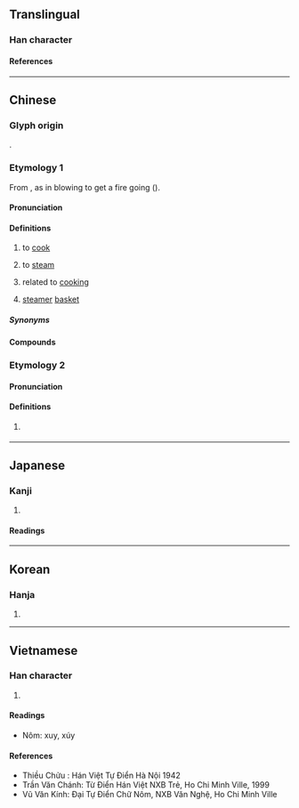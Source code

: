 {{character info/new}}
==Translingual==

===Han character===
{{Han char|rn=86|rad=火|as=04|sn=8|four=97882|canj=FNO|ids=⿰火欠}}

====References====
{{Han ref|kx=0667.070|dkj=18904|dj=1076.160|hdz=32192.140|uh=708A}}

----

==Chinese==
{{zh-forms}}

===Glyph origin===
{{Han etym}}
{{Han compound|火|吹|ls=psc|c1=s|c2=p|abb2=1|t1=fire}}.

===Etymology 1===
From {{och-l|吹|to blow}}, as in blowing to get a fire going ({{zh-ref|Schuessler, 2007}}).

====Pronunciation====
{{zh-pron
|m=chuī
|m-s=
|c=ceoi1
|c-t=
|g=
|h=pfs=chhôi/chhûi
|j=
|mb=
|md=
|mn=xm,tp,hc,mg:chhe/qz,lk,sx,hc,km:chher/zz,kh,tn,tc,yl:chhoe/ml:chhui
|mn_note=chhe/chher/chhoe - vernacular; chhui - literary
|mn-t=cuê1
|w=
|x=
|mc=y
|oc=y
|cat=v,a
}}

====Definitions====
{{zh-hanzi}}

# to [[cook]]
# {{lb|zh|dialectal Cantonese|Hakka|Min Dong|Min Nan}} to [[steam]]
# related to [[cooking]]
#: {{zh-x|炊具|'''cooking''' utensil}}
# {{lb|zh|Puxian Min|Zhongshan Min}} [[steamer]] [[basket]]

=====Synonyms=====
{{zh-dial|蒸}}
{{zh-dial|蒸籠}}

====Compounds====
{{zh-der|分炊|及熱釜炊|執炊|數米而炊|新炊|斷炊|晨炊|晨炊星飯|析骨而炊|殺雞炊黍|炊事|炊具|炊帚|炊撥兒|炊桂|炊沙成飯|炊沙鏤冰|炊火|炊煙|炊熟|炊爨|炊砂作飯|炊累|炊臼|炊臼之夢|炊臼之戚|炊金爨玉|炊金饌玉|炊餅|炊骨易子|炊骨爨骸|無米之炊|煎膏炊骨|爨桂炊玉|米已成炊|茶炊|裊裊炊煙|野炊|食玉炊桂|饌玉炊金|炊器|一炊|先炊|劍頭炊|族人炊|淘炊|炊事員|炊人|炊婦|炊子|炊家子|炊沙作糜|炊沙作飯|炊灼|炊烝|炊煮|炊燼|炊玉|炊瓊爇桂|炊甑|炊米|炊粱跨衛|炊雕|炊食|炊飯|炊養|炊骨|炊骸|炊鮮漉清|烝炊|無炊火|爨炊|自炊|舉炊|軟炊|轢釜待炊|鏤冰炊礫|饌玉炊珠|鬼炊|黍炊}}

===Etymology 2===

====Pronunciation====
{{zh-pron
|m=chuī,chuì
|c=ceoi3
|cat=syllable
}}

====Definitions====
{{zh-hanzi}}

# {{zh-o}} {{zh-only|炊累}}

----

==Japanese==

===Kanji===
{{ja-kanji|grade=c|rs=火04}}

# {{rfdef|ja|sort=火04}}

====Readings====
{{ja-readings
|goon=すい
|kanon=すい
|kun=た-く, かし-ぐ
}}

----

==Korean==

===Hanja===
{{ko-hanja|hangeul=취|eumhun=|rv=chwi|mr=ch'wi|y=chwi}}

# {{rfdef|ko|sort=火04}}

----

==Vietnamese==

===Han character===
{{vi-hantu|xuy, xúy|rs=火04}}

# {{rfdef|vi|sort=火04}}

====Readings====
* Nôm: xuy, xúy

====References====
* Thiều Chửu : Hán Việt Tự Điển Hà Nội 1942
* Trần Văn Chánh: Từ Điển Hán Việt NXB Trẻ, Ho Chi Minh Ville, 1999
* Vũ Văn Kính: Đại Tự Điển Chữ Nôm, NXB Văn Nghệ, Ho Chi Minh Ville
